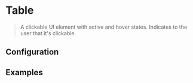 
# Table

> A clickable UI element with active and hover states. Indicates to the user that it's clickable.

<CodeBlock defaultValue="bots">
  <Table
    sortable
    sortKey="title"
    sortOrder={-1}
    columns={DATA.columns}
    rows={DATA.data}
    noHeader
  />
</CodeBlock>

## Configuration

<ConfigBlock of={Table} />

## Examples

<CodeBlock title="Virtual Scrolling" defaultValue="bots">
  <Table
    sortable
    sortKey="title"
    sortOrder={-1}
    columns={DATA.columns}
    rows={[...DATA.data, ...DATA.data, ...DATA.data, ...DATA.data]}
    virtual
    rowHeight={32}
    height={300}
  />
</CodeBlock>
